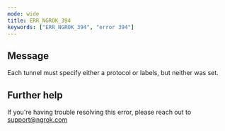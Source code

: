 ```yaml
---
mode: wide
title: ERR_NGROK_394
keywords: ["ERR_NGROK_394", "error 394"]
---
```


## Message

Each tunnel must specify either a protocol or labels, but neither was set.

## Further help

If you're having trouble resolving this error, please reach out to [support@ngrok.com](mailto:support@ngrok.com?subject=Help%20with%20ERR_NGROK_394)
